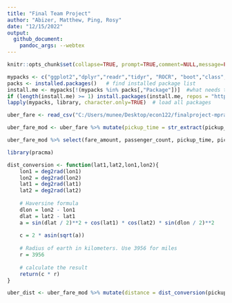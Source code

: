 ```yaml
---
title: "Final Team Project" 
author: "Abizer, Matthew, Ping, Rosy"
date: "12/15/2022"
output: 
  github_document:
    pandoc_args: --webtex
---
```


```r
knitr::opts_chunk$set(collapse=TRUE, prompt=TRUE,comment=NULL,message=FALSE, echo = FALSE, include=TRUE, fig.width = 9, fig.height = 4) #This code chunk ensures that there are no commands in output file.
```

```r
mypacks <- c("ggplot2","dplyr","readr","tidyr", "ROCR", "boot","class","randomForest","e1071", "stringr","partykit","rpart","plyr","pracma")  # what packages are needed?
packs <- installed.packages()   # find installed package list
install.me <- mypacks[!(mypacks %in% packs[,"Package"])]  #what needs to be installed?
if (length(install.me) >= 1) install.packages(install.me, repos = "http://cran.us.r-project.org")   # install (if needed)
lapply(mypacks, library, character.only=TRUE)  # load all packages
```

```r
uber_fare <- read_csv("C:/Users/munee/Desktop/econ122/finalproject-mpra/uber.csv")
```

```r
uber_fare_mod <- uber_fare %>% mutate(pickup_time = str_extract(pickup_datetime,"[\\d]{1,2}:[\\d]{2}"), pickup_year = str_extract(pickup_datetime,"[\\d]{4}"),pickup_month_dash = str_extract(pickup_datetime, "-{1}[\\d]{2}-{1}"),pickup_month = str_extract(pickup_month_dash, "[\\d]{2}"),pickup_date_dash = str_extract(pickup_datetime, "-[\\d]{2}"), pickup_date = str_extract(pickup_date_dash, "[\\d]{2}"), pickup_latitude_mod = ifelse(pickup_latitude < -90 | pickup_latitude > 90, NA, pickup_latitude), pickup_longitude_mod = ifelse(pickup_longitude < -180 | pickup_longitude > 180, NA, pickup_longitude), dropoff_latitude_mod = ifelse(dropoff_latitude < -90 | dropoff_latitude > 90, NA, dropoff_latitude), dropoff_longitude_mod = ifelse(dropoff_longitude < -180 | dropoff_longitude > 180, NA, dropoff_longitude))
```

```r
uber_fare_mod %>% select(fare_amount, passenger_count, pickup_time, pickup_year, pickup_month, pickup_date, pickup_latitude_mod, pickup_longitude_mod, dropoff_latitude_mod, dropoff_longitude_mod)
```

```r
library(pracma)

dist_conversion <- function(lat1,lat2,lon1,lon2){
    lon1 = deg2rad(lon1)
    lon2 = deg2rad(lon2)
    lat1 = deg2rad(lat1)
    lat2 = deg2rad(lat2)
      
    # Haversine formula
    dlon = lon2 - lon1
    dlat = lat2 - lat1
    a = sin(dlat / 2)**2 + cos(lat1) * cos(lat2) * sin(dlon / 2)**2
 
    c = 2 * asin(sqrt(a))
    
    # Radius of earth in kilometers. Use 3956 for miles
    r = 3956
      
    # calculate the result
    return(c * r)
}

```

```r
uber_dist <- uber_fare_mod %>% mutate(distance = dist_conversion(pickup_latitude_mod, pickup_longitude_mod, dropoff_latitude_mod, dropoff_longitude_mod)) %>% filter(distance > 1)
```

